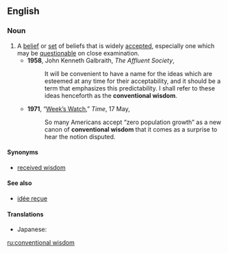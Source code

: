 ==English==

===Noun===
{{wikipedia}}
{{en-noun}}

# A [[belief]] or [[set]] of beliefs that is widely [[accept]]ed, especially one which may be [[questionable]] on close examination.
#* '''1958''', John Kenneth Galbraith, ''The Affluent Society'',
#*: It will be convenient to have a name for the ideas which are esteemed at any time for their acceptability, and it should be a term that emphasizes this predictability. I shall refer to these ideas henceforth as the '''conventional wisdom'''.
#* '''1971''', “[http://www.time.com/time/magazine/article/0,9171,944366,00.html Week’s Watch],” ''Time'', 17 May,
#*: So many Americans accept “zero population growth” as a new canon of '''conventional wisdom''' that it comes as a surprise to hear the notion disputed.

====Synonyms====
* [[received wisdom]]

====See also====
* [[idée reçue]]

====Translations====
{{trans-top|a belief that is widely accepted}}
* Japanese: {{t|ja|[[世間一般]]の[[通念]]|tr=seken ippan no tsūnen}}
{{trans-mid}}
{{trans-bottom}}

[[ru:conventional wisdom]]